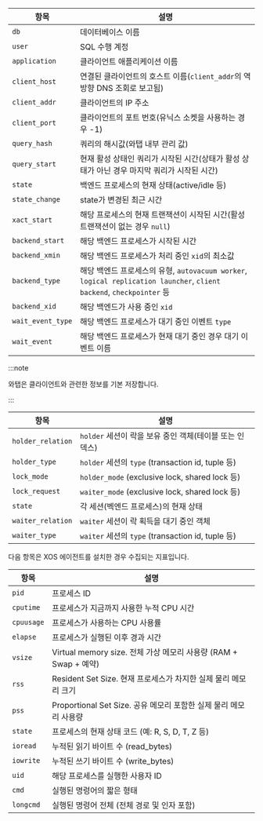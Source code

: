 <Title hashid='column-info' level={props.level}>컬럼 정보 안내</Title>

<Tabs groupId="db-columns">

<TabItem value="activesession" label="Active session">

| 항목 | 설명 |
| -- | -- |
| `db` | 데이터베이스 이름 |
| `user` | SQL 수행 계정 |
| `application` | 클라이언트 애플리케이션 이름 |
| `client_host` | 연결된 클라이언트의 호스트 이름(`client_addr`의 역방향 DNS 조회로 보고됨) |
| `client_addr` | 클라이언트의 IP 주소 |
| `client_port` | 클라이언트의 포트 번호(유닉스 소켓을 사용하는 경우 -1) |
| `query_hash` | 쿼리의 해시값(와탭 내부 관리 값) |
| `query_start` | 현재 활성 상태인 쿼리가 시작된 시간(상태가 활성 상태가 아닌 경우 마지막 쿼리가 시작된 시간) |
| `state` | 백엔드 프로세스의 현재 상태(active/idle 등) |
| `state_change` | state가 변경된 최근 시간 |
| `xact_start` | 해당 프로세스의 현재 트랜잭션이 시작된 시간(활성 트랜잭션이 없는 경우 `null`) |
| `backend_start` | 해당 백엔드 프로세스가 시작된 시간 |
| `backend_xmin` | 해당 백엔드 프로세스가 처리 중인 `xid`의 최소값 |
| `backend_type` | 해당 백엔드 프로세스의 유형, `autovacuum worker`, `logical replication launcher`, `client backend`, `checkpointer` 등 |
| `backend_xid` | 해당 백엔드가 사용 중인 `xid` |
| `wait_event_type` | 해당 백엔드 프로세스가 대기 중인 이벤트 `type` |
| `wait_event` | 해당 백엔드 프로세스가 현재 대기 중인 경우 대기 이벤트 이름 |

:::note

와탭은 클라이언트와 관련한 정보를 기본 저장합니다.

:::

</TabItem>

<TabItem value="locktree" label="Lock tree">

| 항목 | 설명 |
| -- | -- |
| `holder_relation` | `holder` 세션이 락을 보유 중인 객체(테이블 또는 인덱스) |
| `holder_type` | `holder` 세션의 `type` (transaction id, tuple 등) |
| `lock_mode` | `holder_mode` (exclusive lock, shared lock 등) |
| `lock_request` | `waiter_mode` (exclusive lock, shared lock 등) |
| `state` | 각 세션(벡엔드 프로세스)의 현재 상태 |
| `waiter_relation` | `waiter` 세션이 락 획득을 대기 중인 객체 |
| `waiter_type` | `waiter` 세션의 `type` (transaction id, tuple 등) |


</TabItem>

<TabItem value="process-info" label="Process information">

다음 항목은 XOS 에이전트를 설치한 경우 수집되는 지표입니다.

| 항목 | 설명 |
| -- | -- |
| `pid` | 프로세스 ID |
| `cputime` | 프로세스가 지금까지 사용한 누적 CPU 시간 |
| `cpuusage` | 프로세스가 사용하는 CPU 사용률 |
| `elapse` | 프로세스가 실행된 이후 경과 시간 |
| `vsize` | Virtual memory size. 전체 가상 메모리 사용량 (RAM + Swap + 예약) |
| `rss` | Resident Set Size. 현재 프로세스가 차지한 실제 물리 메모리 크기 |
| `pss` | Proportional Set Size. 공유 메모리 포함한 실제 물리 메모리 사용량 |
| `state` | 프로세스의 현재 상태 코드 (예: R, S, D, T, Z 등) |
| `ioread` | 누적된 읽기 바이트 수 (read_bytes) |
| `iowrite` | 누적된 쓰기 바이트 수 (write_bytes) |
| `uid` | 해당 프로세스를 실행한 사용자 ID |
| `cmd` | 실행된 명령어의 짧은 형태 |
| `longcmd` | 실행된 명령어 전체 (전체 경로 및 인자 포함) |

</TabItem>
</Tabs>